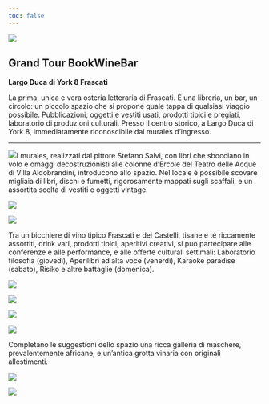 ```yaml
---
toc: false
---
```


::: grid
::: {.g-col-12 .g-col-md-4}
![](images/immagini_bookwinebar/logo_grandtour_trasparente.png){fig-align="left"}
:::

::: {.g-col-12 .g-col-md-7}
## Grand Tour BookWineBar

**Largo Duca di York 8 Frascati**

La prima, unica e vera osteria letteraria di Frascati. È una libreria, un bar, un circolo: un piccolo spazio che si propone quale tappa di qualsiasi viaggio possibile. Pubblicazioni, oggetti e vestiti usati, prodotti tipici e pregiati, laboratorio di produzioni culturali. Presso il centro storico, a Largo Duca di York 8, immediatamente riconoscibile dai murales d'ingresso.
:::
:::

------------------------------------------------------------------------

![](images/immagini_bookwinebar/Fuorinew.jpeg)I murales, realizzati dal pittore Stefano Salvi, con libri che sbocciano in volo e omaggi decostruzionisti alle colonne d'Ercole del Teatro delle Acque di Villa Aldobrandini, introducono allo spazio. Nel locale è possibile scovare migliaia di libri, dischi e fumetti, rigorosamente mappati sugli scaffali, e un assortita scelta di vestiti e oggetti vintage.

![](images/immagini_bookwinebar/vestiti.jpeg){fig-align="center"}

![](images/immagini_bookwinebar/libreria04.jpeg){fig-align="center"}

Tra un bicchiere di vino tipico Frascati e dei Castelli, tisane e té riccamente assortiti, drink vari, prodotti tipici, aperitivi creativi, si può partecipare alle conferenze e alle performance, e alle offerte culturali settimali: Laboratorio filosofia (giovedì), Aperilibri ad alta voce (venerdì), Karaoke paradise (sabato), Risiko e altre battaglie (domenica).

![](images/immagini_bookwinebar/calendario.jpg){fig-align="center"}

![](images/immagini_bookwinebar/_fotolocale/317501017_448118890856719_8599531395944977811_n.jpg){fig-align="center"}

![](images/immagini_bookwinebar/menu.jpeg)

![](images/immagini_bookwinebar/menu2.jpg){fig-align="center"}

Completano le suggestioni dello spazio una ricca galleria di maschere, prevalentemente africane, e un'antica grotta vinaria con originali allestimenti.

![](images/immagini_bookwinebar/maschere.jpeg){fig-align="center"}

![](images/immagini_bookwinebar/libreria08.jpg){fig-align="center"}
